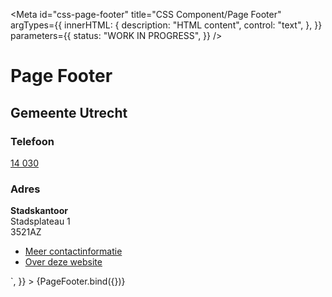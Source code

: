 <!-- @license CC0-1.0 -->


<Meta
  id="css-page-footer"
  title="CSS Component/Page Footer"
  argTypes={{
    innerHTML: {
      description: "HTML content",
      control: "text",
    },
  }}
  parameters={{
    status: "WORK IN PROGRESS",
  }}
/>

# Page Footer

<Canvas>
  <Story
    name="Default"
    args={{
      innerHTML: `<address class="utrecht-page-footer__address utrecht-page-footer__address--reset-address">
    <h2 class="utrecht-heading-2 utrecht-heading-2--reset-h2">Gemeente Utrecht</h2>
    <section>
      <h3 class="utrecht-heading-3 utrecht-heading-3--distanced">Telefoon</h3>
      <p class="utrecht-paragraph utrecht-paragraph--distanced">
        <a href="tel:+31302860000" class="utrecht-link utrecht-link--telephone">14 030</a>
      </p>
    </section>
    <section>
      <h3 class="utrecht-heading-3 utrecht-heading-3--distanced">Adres</h3>
      <p class="utrecht-paragraph utrecht-paragraph--distanced">
        <strong>Stadskantoor</strong><br>
        Stadsplateau 1<br>
        3521AZ
      </p>
    </section>
  </address>
  <div class="utrecht-page-footer__navigation">
    <ul class="utrecht-link-list utrecht-link-list--chevron">
      <li class="utrecht-link-list__item">
        <a href="/contact/" class="utrecht-link">Meer contactinformatie</a>
      </li>
      <li class="utrecht-link-list__item">
        <a href="/over-deze-website" class="utrecht-link">Over deze website</a>
      </li>
    </ul>
  </div>`,
    }}
  >
    {PageFooter.bind({})}
  </Story>
</Canvas>

<ArgsTable story="Default" />
